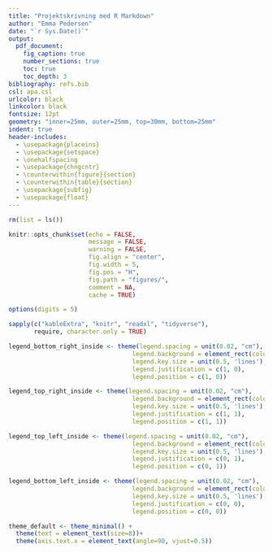 ```yaml
---
title: "Projektskrivning med R Markdown"
author: "Emma Pedersen"
date: "`r Sys.Date()`"
output: 
  pdf_document:
    fig_caption: true
    number_sections: true
    toc: true
    toc_depth: 3
bibliography: refs.bib
csl: apa.csl
urlcolor: black
linkcolor: black
fontsize: 12pt
geometry: "inner=25mm, outer=25mm, top=30mm, bottom=25mm"
indent: true
header-includes:
  - \usepackage{placeins}
  - \usepackage{setspace}
  - \onehalfspacing
  - \usepackage{chngcntr}
  - \counterwithin{figure}{section}
  - \counterwithin{table}{section}
  - \usepackage{subfig}
  - \usepackage{float}
---
```


```r

rm(list = ls())

knitr::opts_chunk$set(echo = FALSE,
                      message = FALSE,
                      warning = FALSE,
                      fig.align = "center",
                      fig.width = 5,
                      fig.pos = "H",
                      fig.path = "figures/",
                      comment = NA,
                      cache = TRUE)

options(digits = 5)

```

```r

sapply(c("kableExtra", "knitr", "readxl", "tidyverse"), 
       require, character.only = TRUE)

```

```r
legend_bottom_right_inside <- theme(legend.spacing = unit(0.02, "cm"),
                                  legend.background = element_rect(colour = "white", size = 0.1),
                                  legend.key.size = unit(0.5, 'lines'),
                                  legend.justification = c(1, 0), 
                                  legend.position = c(1, 0))

legend_top_right_inside <- theme(legend.spacing = unit(0.02, "cm"),
                                  legend.background = element_rect(colour = "white", size = 0.1),
                                  legend.key.size = unit(0.5, 'lines'),
                                  legend.justification = c(1, 1), 
                                  legend.position = c(1, 1))

legend_top_left_inside <- theme(legend.spacing = unit(0.02, "cm"),
                                  legend.background = element_rect(colour = "white", size = 0.1),
                                  legend.key.size = unit(0.5, 'lines'),
                                  legend.justification = c(0, 1), 
                                  legend.position = c(0, 1))

legend_bottom_left_inside <- theme(legend.spacing = unit(0.02, "cm"),
                                  legend.background = element_rect(colour = "white", size = 0.1),
                                  legend.key.size = unit(0.5, 'lines'),
                                  legend.justification = c(0, 0), 
                                  legend.position = c(0, 0))

theme_default <- theme_minimal() +
  theme(text = element_text(size=8))+
  theme(axis.text.x = element_text(angle=90, vjust=0.5))
```

